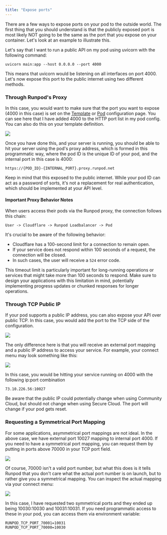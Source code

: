 ```yaml
---
title: "Expose ports"
---
```


There are a few ways to expose ports on your pod to the outside world. The first thing that you should understand is that the publicly exposed port is most likely NOT going to be the same as the port that you expose on your container. Let's look at an example to illustrate this.

Let's say that I want to run a public API on my pod using uvicorn with the following command:

```
uvicorn main:app --host 0.0.0.0 --port 4000
```

This means that uvicorn would be listening on all interfaces on port 4000. Let's now expose this port to the public internet using two different methods.

### Through Runpod's Proxy

In this case, you would want to make sure that the port you want to expose (4000 in this case) is set on the [Template](https://www.console.runpod.io/user/templates) or [Pod](https://www.console.runpod.io/pods) configuration page. You can see here that I have added 4000 to the HTTP port list in my pod config. You can also do this on your template definition.

<Frame caption="">
  <img src="/images/f750ab73-1386a3c-image-00ce91cf90cd62e743f1382d8d722b0a.png" />
</Frame>

Once you have done this, and your server is running, you should be able to hit your server using the pod's proxy address, which is formed in this programmatic way, where the pod ID is the unique ID of your pod, and the internal port in this case is 4000:

```
https://{POD_ID}-{INTERNAL_PORT}.proxy.runpod.net
```

Keep in mind that this exposed to the public internet. While your pod ID can act as a password of sorts, it's not a replacement for real authentication, which should be implemented at your API level.

#### Important Proxy Behavior Notes

When users access their pods via the Runpod proxy, the connection follows this chain:

```
User -> Cloudflare -> Runpod Loadbalancer -> Pod
```

It's crucial to be aware of the following behavior:

* Cloudflare has a 100-second limit for a connection to remain open.
* If your service does not respond within 100 seconds of a request, the connection will be closed.
* In such cases, the user will receive a `524` error code.

This timeout limit is particularly important for long-running operations or services that might take more than 100 seconds to respond. Make sure to design your applications with this limitation in mind, potentially implementing progress updates or chunked responses for longer operations.

### Through TCP Public IP

If your pod supports a public IP address, you can also expose your API over public TCP. In this case, you would add the port to the TCP side of the configuration.

<Frame caption="">
  <img src="/images/4afbcf63-49ebb9a-image-e69eedd0c7d53775006fdc73b0dcaabc.png" />
</Frame>

The only difference here is that you will receive an external port mapping and a public IP address to access your service. For example, your connect menu may look something like this:

<Frame caption="">
  <img src="/images/5f093b77-5e76c21-image-e7c348174fb6dd2ac5846743a696481a.png" />
</Frame>

In this case, you would be hitting your service running on 4000 with the following ip:port combination

```
73.10.226.56:10027
```

Be aware that the public IP could potentially change when using Community Cloud, but should not change when using Secure Cloud. The port will change if your pod gets reset.

### Requesting a Symmetrical Port Mapping

For some applications, asymmetrical port mappings are not ideal. In the above case, we have external port 10027 mapping to internal port 4000. If you need to have a symmetrical port mapping, you can request them by putting in ports above 70000 in your TCP port field.

<Frame caption="">
  <img src="/images/d14daea4-23c4178-image-4dc70800a254094973ca20d2132112f3.png" />
</Frame>

Of course, 70000 isn't a valid port number, but what this does is it tells Runpod that you don't care what the actual port number is on launch, but to rather give you a symmetrical mapping. You can inspect the actual mapping via your connect menu:

<Frame caption="">
  <img src="/images/53d7e096-92e4f90-image-ce4e1e6f45d585a6ecc5f03583a23ab2.png" />
</Frame>

In this case, I have requested two symmetrical ports and they ended up being 10030:10030 and 10031:10031. If you need programmatic access to these in your pod, you can access them via environment variable:

```
RUNPOD_TCP_PORT_70001=10031
RUNPOD_TCP_PORT_70000=10030
```
